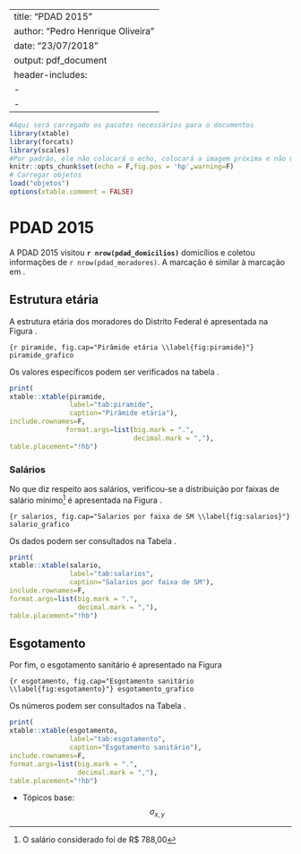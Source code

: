 
---
title: "PDAD 2015"
author: "Pedro Henrique Oliveira"
date: "23/07/2018"
output: pdf_document
header-includes:
- \usepackage[brazilian]{babel}
- \usepackage[utf8]{inputenc}
---


```r
#Aqui será carregado os pacotes necessários para o documentos
library(xtable)
library(forcats)
library(scales)
#Por padrão, ele não colocará o echo, colocará a imagem próxima e não mostrará o aviso (warning)
knitr::opts_chunk$set(echo = F,fig.pos = 'hp',warning=F)
# Carregar objetos
load("objetos")
options(xtable.comment = FALSE)
```

# PDAD 2015

A PDAD 2015 visitou **`r nrow(pdad_domicilios)`** domicílios e coletou informações de `r nrow(pdad_moradores)`. A marcação é similar à marcação em   \LaTeX.

## Estrutura etária

A estrutura etária dos moradores do Distrito Federal é apresentada na Figura \ref{fig:piramide}.

```{r piramide, fig.cap="Pirâmide etária \\label{fig:piramide}"}
piramide_grafico
```

Os valores específicos podem ser verificados na tabela \ref{tab:piramide}.

```r
print(
xtable::xtable(piramide,
               label="tab:piramide",
               caption="Pirâmide etária"),
include.rownames=F,
              format.args=list(big.mark = ".",
                               decimal.mark = ","),
table.placement="!hb")
```

\clearpage

### Salários
No que diz respeito aos salários, verificou-se a distribuição por faixas de salário mínimo^[O salário considerado foi de R$ 788,00] é apresentada na Figura \ref{fig:salarios}.

```{r salarios, fig.cap="Salarios por faixa de SM \\label{fig:salarios}"}
salario_grafico
```

Os dados podem ser consultados na Tabela \ref{tab:salarios}.

```r
print(
xtable::xtable(salario,
               label="tab:salarios",
               caption="Salarios por faixa de SM"),
include.rownames=F,
format.args=list(big.mark = ".",
                 decimal.mark = ","),
table.placement="!hb")
```

\clearpage
\pagebreak


## Esgotamento

Por fim, o esgotamento sanitário é apresentado na Figura \ref{fig:esgotamento}

```{r esgotamento, fig.cap="Esgotamento sanitário \\label{fig:esgotamento}"}
esgotamento_grafico
```

Os números podem ser consultados na Tabela \ref{tab:esgotamento}.

```r
print(
xtable::xtable(esgotamento,
               label="tab:esgotamento",
               caption="Esgotamento sanitário"),
include.rownames=F,
format.args=list(big.mark = ".",
                 decimal.mark = ","),
table.placement="!hb")
```

* Tópicos base:
$$ \sigma_{x,y}$$